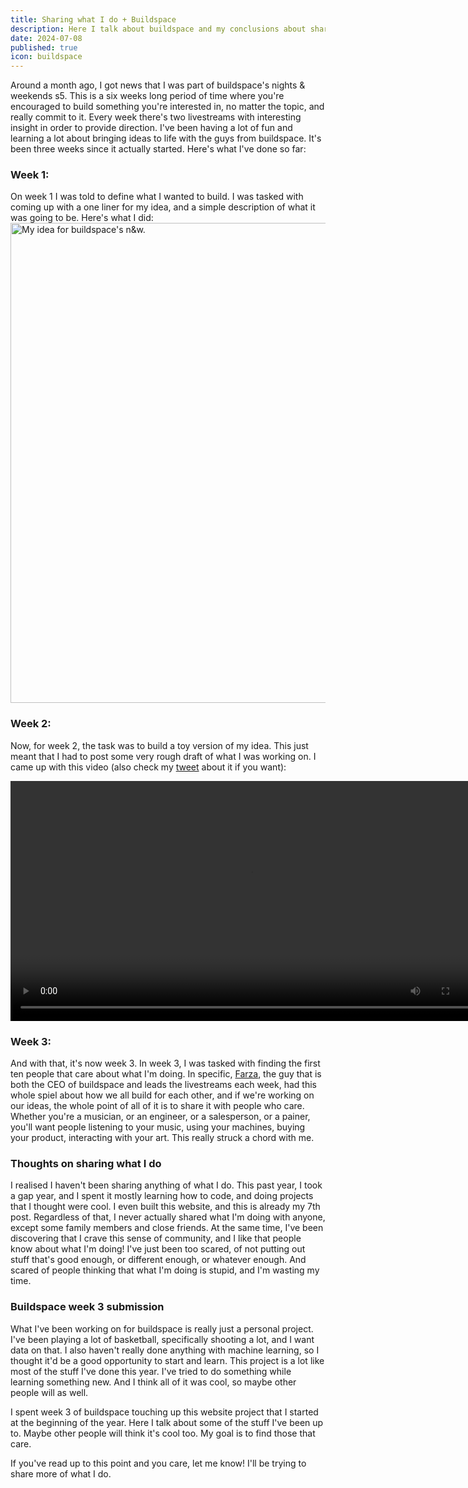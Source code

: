 ```yaml
---
title: Sharing what I do + Buildspace
description: Here I talk about buildspace and my conclusions about sharing my work.
date: 2024-07-08
published: true
icon: buildspace
---
```


Around a month ago, I got news that I was part of buildspace's nights & weekends s5. This is a six weeks long period of time where you're encouraged to build something you're interested in, no matter the topic, and really commit to it. Every week there's two livestreams with interesting insight in order to provide direction. I've been having a lot of fun and learning a lot about bringing ideas to life with the guys from buildspace. 
It's been three weeks since it actually started. Here's what I've done so far:
### Week 1:
On week 1 I was told to define what I wanted to build. I was tasked with coming up with a one liner for my idea, and a simple description of what it was going to be. Here's what I did:
<img className="border-2 border-border rounded-md" src="/assets/nw1.jpg" width="768" alt="My idea for buildspace's n&w." />

### Week 2:
Now, for week 2, the task was to build a toy version of my idea. This just meant that I had to post some very rough draft of what I was working on. I came up with this video (also check my <a className="link" target="_blank" href="https://x.com/achichorroc/status/1808180518883566010">tweet</a> about it if you want):

<div className="flex justify-center">
    <video className="border-2 border-border rounded-md" width="768" controls>
        <source src="/assets/buildspace_w2.mp4" type="video/mp4" />
Your browser does not support the video tag.
    </video>
</div>

### Week 3:
And with that, it's now week 3. In week 3, I was tasked with finding the first ten people that care about what I'm doing. In specific, <a href="https://x.com/FarzaTV" target="_blank" className="link">Farza</a>, the guy that is both the CEO of buildspace and leads the livestreams each week, had this whole spiel about how we all build for each other, and if we're working on our ideas, the whole point of all of it is to share it with people who care. Whether you're a musician, or an engineer, or a salesperson, or a painer, you'll want people listening to your music, using your machines, buying your product, interacting with your art. This really struck a chord with me.

### Thoughts on sharing what I do

I realised I haven't been sharing anything of what I do. This past year, I took a gap year, and I spent it mostly learning how to code, and doing projects that I thought were cool. I even built this website, and this is already my 7th post. Regardless of that, I never actually shared what I'm doing with anyone, except some family members and close friends. At the same time, I've been discovering that I crave this sense of community, and I like that people know about what I'm doing! I've just been too scared, of not putting out stuff that's good enough, or different enough, or whatever enough. And scared of people thinking that what I'm doing is stupid, and I'm wasting my time. 

### Buildspace week 3 submission

What I've been working on for buildspace is really just a personal project. I've been playing a lot of basketball, specifically shooting a lot, and I want data on that. I also haven't really done anything with machine learning, so I thought it'd be a good opportunity to start and learn. 
This project is a lot like most of the stuff I've done this year. I've tried to do something while learning something new. And I think all of it was cool, so maybe other people will as well.

I spent week 3 of buildspace touching up this website project that I started at the beginning of the year. Here I talk about some of the stuff I've been up to. Maybe other people will think it's cool too. My goal is to find those that care.

If you've read up to this point and you care, let me know! I'll be trying to share more of what I do.